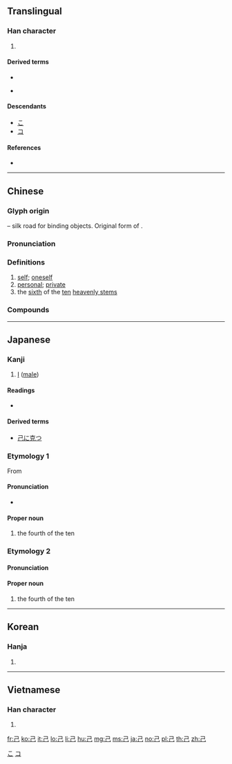 {{character info/new}}
{{also|已|巳}}
==Translingual==
{{stroke order|strokes=3}}
{{stroke order|type=animate}}

===Han character===
{{Han char|rn=49|rad=己|as=00|sn=3|four=17717|canj=SU}}

# {{mul-kangxi radical-def}}

====Derived terms====
* {{l|mul|Index:Chinese radical/己}}
* {{l|ja|包}} {{qualifier|Japanese form}}

====Descendants====
* [[こ]]
* [[コ]]

====References====
* {{Han ref|kx=0326.090|dkj=08742|dj=0630.100|hdz=20983.050|uh=5DF1|ud=24049|bh=A476|bd=42102}}

[[Category:Han characters from which hiragana were derived|こ]]
[[Category:Han characters from which katakana were derived|コ]]

----

==Chinese==
{{zh-forms}}

===Glyph origin===
{{Han etyl}}
{{liushu|p}} – silk road for binding objects. Original form of {{och-l|紀}}.

===Pronunciation===
{{zh-pron
|m=jǐ
|c=gei2
|h=pfs=kí
|md=gī
|mn=kī/kí
|mn_note=kī - vernacular, kí - literary
|w=2ji
|mc=y
|oc=y
|cat=pron,a,n
}}

===Definitions===
{{zh-hanzi}}

# [[self]]; [[oneself]]
# [[personal]]; [[private]]
# the [[sixth]] of the [[ten]] [[heavenly stem]]s

===Compounds===
{{zh-der|尊己卑人|人溺己溺|屈己從人|一己|孤行己意|以己度人|威福自己|一己之見|威福由己|克己復禮|叨在知己|占為己有|嚴於律己|人一己百|利己妨人|審己度人|克盡己職|各持己見|修己|利己|恃才矜己|恭己|恕己及物|恕己及人|一己之私|己方|復禮克己|律己|徇國忘己|徇公忘己|人己一視|人飢己飢|害人害己|各執己見|克己主義|小己|固執己見|安分守己|己飢己溺|切己|屈己待人|利己主義|孤行己見|害人利己|奉公正己|恭己待人|天涯知己|愛人如己|反求諸己|嗇己奉公|入己|克己|各抒己見|利人利己|克己奉公|先人後己|損人益己|知己話|直抒己見|打擊異己|瘠己肥人|梯己|直己|捨己為人|損人肥己|損己利物|揚己露才|潔己奉公|知己|昧己瞞心|揣己|損人利己|枉己正人|瘠人肥己|潔己愛人|損人安己|私己|捨己從人|捨己救人|知彼知己|知己知彼|矜己自飾|瞞心昧己|異己|捨己成人|推己及人|捨己就人|潔己|正中己懷|矜己任智|正己守道|捨己為公|打體己|據為己有|視如己出|排斥異己|虛己受人|紅粉知己|身己|立身行己|罪己|體己|體己信兒|養家肥己|風塵知己|行己有恥|著己|露才揚己|誅鋤異己|行己有方|貼己|舍己芸人|身不由己|自己人|逞己失眾|衒材揚己|罪己詔|虛己|自己|舍己從人}}

----

==Japanese==

===Kanji===
{{ja-kanji|grade=6|rs=己00}}

# [[I]] ([[male]])

====Readings====
* {{ja-readings|goon=[[き]] (ki)|kanon=[[こ]] (ko)|kun=[[おのれ]] (onore), [[つちのと]] (tsuchinoto), [[おら]] (ora)|nanori=[[み]] (mi)}}

====Derived terms====
* [[己に克つ]]

===Etymology 1===
{{ja-kanjitab|き|yomi=o}}
{{wp|lang=ja}}
From {{der|ja|ltc|己|tr=ki<sup>X</sup>|sort=き}}

====Pronunciation====
{{ja-pron|acc=1|y=go|き}}
* {{hmp|lang=ja|sort=き|木|樹|生|杵|柝|黄|危|忌|奇|季|癸|紀|鬼|基|揆|期|簋}}

====Proper noun====
{{ja-pos|proper|き}}

# the fourth of the ten {{w|Celestial stem|Heavenly Stems}}

{{C|ja|Heavenly Stems|sort=き}}

===Etymology 2===
{{ja-kanjitab|つちのと|yomi=k}}
{{com|ja|土|の|弟|tr1=Tsuchi|t1={{w|Earth (Wu Xing)|Earth}}|pos1=one of the {{w|Wu Xing|Five Elements}}|tr2=no|pos2=attributive marker|tr3=oto|t3=[[younger brother]]|sort=つちのと}}

====Pronunciation====
{{ja-pron|acc=3|dev=1|y=k|つちのと}}

====Proper noun====
{{ja-pos|proper|つちのと}}

# the fourth of the ten {{w|Celestial stem|Heavenly Stems}}

{{cln|ja|words with multiple readings}}

----

==Korean==

===Hanja===
{{ko-hanja|hangeul=기|rv=gi|mr=ki}}

# {{defn|lang=ko|sort=己00}}

----

==Vietnamese==

===Han character===
{{vi-hantu|[[kỷ]], [[kỉ]], [[anh]]|rs=己00}}

# {{defn|lang=vi|sort=己00}}

[[Category:CJKV radicals| ]]

[[fr:己]]
[[ko:己]]
[[it:己]]
[[lo:己]]
[[li:己]]
[[hu:己]]
[[mg:己]]
[[ms:己]]
[[ja:己]]
[[no:己]]
[[pl:己]]
[[th:己]]
[[zh:己]]